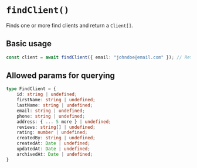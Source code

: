 # `findClient()`

Finds one or more find clients and return a `Client[]`.

## Basic usage

```ts
const client = await findClient({ email: "johndoe@email.com" }); // Returns one client as an email is unique to a client
```

## Allowed params for querying

```ts
type FindClient = {
    id: string | undefined;
    firstName: string | undefined;
    lastName: string | undefined;
    email: string | undefined;
    phone: string | undefined;
    address: { ... 5 more } | undefined;
    reviews: string[] | undefined;
    rating: number | undefined;
    createdBy: string | undefined;
    createdAt: Date | undefined;
    updatedAt: Date | undefined;
    archivedAt: Date | undefined;
}
```
